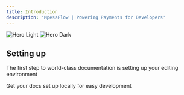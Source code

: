 ```yaml
---
title: Introduction
description: 'MpesaFlow | Powering Payments for Developers'
---
```


<img
  className="block dark:hidden"
  src="/images/hero-light.svg"
  alt="Hero Light"
/>
<img
  className="hidden dark:block"
  src="/images/hero-dark.svg"
  alt="Hero Dark"
/>

## Setting up

The first step to world-class documentation is setting up your editing environment

<CardGroup cols={2}>
  <Card
    title="Node.js SDK Quickstart"
    icon="pen-to-square"
    href="https://mintlify.com/docs/quickstart"
  >
    Get your docs set up locally for easy development
  </Card>
</CardGroup>
